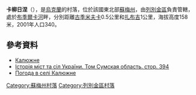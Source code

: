 {{coord|50|29|59|N|34|33|18|E|scale:100000_region:UA|display=title}}

'''卡柳日涅'''（{{lang-uk|Калюжне}}），是[[烏克蘭|烏克蘭]]的村落，位於該國東北部[[蘇梅州|蘇梅州]]，由[[列別金區|列別金區]]負責管轄，處於[[布季爾卡河|布季爾卡河]]畔，分別距離[[古季米夫卡|古季米夫卡]]0.5公里和[[扎布吉|扎布吉]]1公里，海拔高度158米，2001年人口340。

==參考資料==
* [http://w1.c1.rada.gov.ua/pls/z7502/A005?rdat1=26.12.2011&rf7571=29345 Калюжне]{{dead link|date=2017年11月 |bot=InternetArchiveBot |fix-attempted=yes }}
* [https://web.archive.org/web/20110101185020/http://www.igsu.org.ua/Sumskaja.obl/Lebedinskij.rajon/Kaljuzhnoe.html Історія міст та сіл України. Том Сумская область. стор. 394] {{ref-ru}}
* [http://weather.in.ua/ua/symskaja/9903 Погода в селі Калюжне]{{Wayback|url=http://weather.in.ua/ua/symskaja/9903 |date=20111219214757 }}

{{DEFAULTSORT:Калюжне}}
[[Category:蘇梅州村落|Category:蘇梅州村落]]
[[Category:列別金區村落|Category:列別金區村落]]


{{Sumy-geo-stub}}